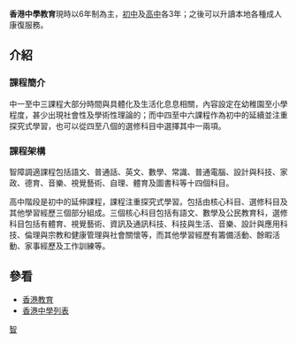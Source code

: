 {{Multiple issues|
{{Disputed|time=2020-10-12T03:40:15+00:00}}
{{Unreferenced|time=2020-10-12T03:40:15+00:00}}
}}
{{香港教育}}
{{香港教育制度（智障學生）}}

'''香港中學教育'''現時以6年制為主，[[初中|初中]]及[[高中|高中]]各3年；之後可以升讀本地各種成人康復服務。

==介紹==
===課程簡介===

中一至中三課程大部分時間與具體化及生活化息息相關，內容設定在幼稚園至小學程度，甚少出現社會性及學術性理論的；而中四至中六課程作為初中的延續並注重探究式學習，也可以從四至八個的選修科目中選擇其中一兩項。

===課程架構===

智障調適課程包括語文、普通話、英文、數學、常識、普通電腦、設計與科技、家政、德育、音樂、視覺藝術、自理、體育及圖書科等十四個科目。

高中階段是初中的延伸課程，課程注重探究式學習。包括由核心科目、選修科目及其他學習經歷三個部分組成。三個核心科目包括有語文、數學及公民教育科，選修科目包括有體育、視覺藝術、資訊及通訊科技、科技與生活、音樂、設計與應用科技、倫理與宗教和健康管理與社會關懷等，而其他學習經歷有籌備活動、餘暇活動、家事經歷及工作訓練等。

==參看==
* [[香港教育|香港教育]]
* [[香港中學列表|香港中學列表]]

[[Category:香港中學教育|智]]